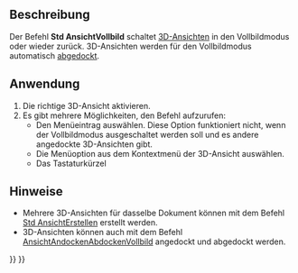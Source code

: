 <languages/>

{{Docnav/de
|[[Std_ViewDockUndockFullscreen/de|AnsichtAndockenAbdockenVollbild]]
|[[Std_AxisCross/de|Achsenkreuz]]
|[[Std_View_Menu/de|Std Menü Ansicht]]
|IconL=
|IconR=
|IconC=Freecad.svg
}}

{{GuiCommand/de
|Name=Std ViewFullscreen
|Name/de=Std AnsichtVollbild
|MenuLocation=Ansicht → Dokumentfenster → Vollbild
|Workbenches=Alle
|Shortcut={{KEY|F11}}
|SeeAlso=[[Std_ViewDockUndockFullscreen/de|Std AuswahlDokumentfenster]], [[Std_MainFullscreen|Std HauptfensterVollbild]]
}}

<span id="Description"></span>
==Beschreibung==

Der Befehl '''Std AnsichtVollbild''' schaltet [[3D_view/de|3D-Ansichten]] in den  Vollbildmodus oder wieder zurück. 3D-Ansichten werden für den Vollbildmodus  automatisch [[Std_ViewDockUndockFullscreen/de|abgedockt]].

<span id="Usage"></span>
==Anwendung==

# Die richtige 3D-Ansicht aktivieren.
# Es gibt mehrere Möglichkeiten, den Befehl aufzurufen:
#* Den Menüeintrag {{MenuCommand|Ansicht → Dokumentfenster → [[Image:Std_ViewFullscreen.svg|16px]] Vollbild}} auswählen. Diese Option funktioniert nicht, wenn der Vollbildmodus ausgeschaltet werden soll und es andere angedockte 3D-Ansichten gibt.
#* Die Menüoption {{MenuCommand|Dokumentfenster → [[Image:Std_ViewFullscreen.svg|16px]] Vollbild}} aus dem Kontextmenü der 3D-Ansicht auswählen.
#* Das Tastaturkürzel {{KEY|F11}}

<span id="Notes"></span>
==Hinweise==

* Mehrere 3D-Ansichten für dasselbe Dokument können mit dem Befehl [[Std_ViewCreate/de|Std AnsichtErstellen]] erstellt werden.
* 3D-Ansichten können auch mit dem Befehl [[Std_ViewDockUndockFullscreen/de|AnsichtAndockenAbdockenVollbild]] angedockt und abgedockt werden.


{{Docnav/de
|[[Std_ViewDockUndockFullscreen/de|AnsichtAndockenAbdockenVollbild]]
|[[Std_AxisCross/de|Achsenkreuz]]
|[[Std_View_Menu/de|Std Menü Ansicht]]
|IconL=
|IconR=
|IconC=Freecad.svg
}}

{{Std_Base_navi{{#translation:}}}}
{{Userdocnavi{{#translation:}}}}